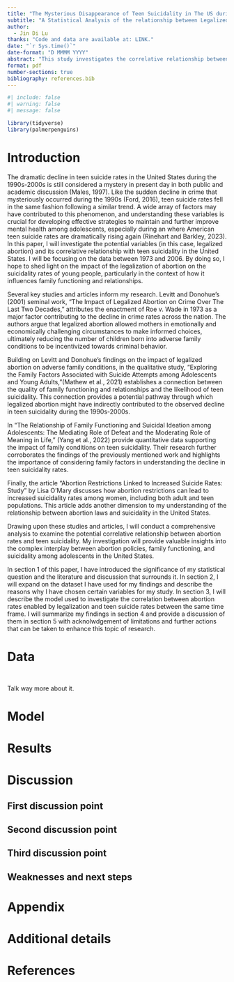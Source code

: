 ```yaml
---
title: "The Mysterious Disappearance of Teen Suicidality in The US during the 1990s"
subtitle: "A Statistical Analysis of the relationship between Legalized Abortion and Teen Suicidality in 1990s US."
author: 
  - Jin Di Lu
thanks: "Code and data are available at: LINK."
date: "`r Sys.time()`"
date-format: "D MMMM YYYY"
abstract: "This study investigates the correlative relationship between abortion rates and teen suicidality rates in the United States from 1973 to 2006. Using longitudinal data and controlling for confounding factors, I found a significant correlation between abortion rates and teen suicidality rates during the studied period, suggesting that the availability of legal abortion might have contributed to the reduction in the number of children born into adverse family conditions and, consequently, alleviated the risk factors for teen suicidality. This research highlights the importance of considering the broader social and psychological implications of abortion policies and calls for further exploration of the causal mechanisms and long-term impacts."
format: pdf
number-sections: true
bibliography: references.bib
---
```


```r
#| include: false
#| warning: false
#| message: false

library(tidyverse)
library(palmerpenguins)
```


# Introduction

The dramatic decline in teen suicide rates in the United States during the 1990s-2000s is still considered a mystery in present day in both public and academic discussion (Males, 1997). Like the sudden decline in crime that mysteriously occurred during the 1990s (Ford, 2016), teen suicide rates fell in the same fashion following a similar trend.  A wide array of factors may have contributed to this phenomenon, and understanding these variables is crucial for developing effective strategies to maintain and further improve mental health among adolescents, especially during an where American teen suicide rates are dramatically rising again (Rinehart and Barkley, 2023). In this paper, I will investigate the potential variables (in this case, legalized abortion) and its correlative relationship with teen suicidality in the United States. I will be focusing on the data between 1973 and 2006. By doing so, I hope to shed light on the impact of the legalization of abortion on the suicidality rates of young people, particularly in the context of how it influences family functioning and relationships.

Several key studies and articles inform my research. Levitt and Donohue's (2001) seminal work, "The Impact of Legalized Abortion on Crime Over The Last Two Decades," attributes the enactment of Roe v. Wade in 1973 as a major factor contributing to the decline in crime rates across the nation. The authors argue that legalized abortion allowed mothers in emotionally and economically challenging circumstances to make informed choices, ultimately reducing the number of children born into adverse family conditions to be incentivized towards criminal behavior.

Building on Levitt and Donohue's findings on the impact of legalized abortion on adverse family conditions, in the qualitative study, "Exploring the Family Factors Associated with Suicide Attempts among Adolescents and Young Adults,"(Mathew et al., 2021)  establishes a connection between the quality of family functioning and relationships and the likelihood of teen suicidality. This connection provides a potential pathway through which legalized abortion might have indirectly contributed to the observed decline in teen suicidality during the 1990s-2000s.

In "The Relationship of Family Functioning and Suicidal Ideation among Adolescents: The Mediating Role of Defeat and the Moderating Role of Meaning in Life," (Yang et al., 2022) provide quantitative data supporting the impact of family conditions on teen suicidality. Their research further corroborates the findings of the previously mentioned work and highlights the importance of considering family factors in understanding the decline in teen suicidality rates.

Finally, the article "Abortion Restrictions Linked to Increased Suicide Rates: Study" by Lisa O'Mary discusses how abortion restrictions can lead to increased suicidality rates among women, including both adult and teen populations. This article adds another dimension to my understanding of the relationship between abortion laws and suicidality in the United States.

Drawing upon these studies and articles, I will conduct a comprehensive analysis to examine the potential correlative relationship between abortion rates and teen suicidality. My investigation will provide valuable insights into the complex interplay between abortion policies, family functioning, and suicidality among adolescents in the United States.

In section 1 of this paper, I have introduced the significance of my statistical question and the literature and discussion that surrounds it. In section 2, I will expand on the dataset I have used for my findings and describe the reasons why I have chosen certain variables for my study. In section 3, I will describe the model used to investigate the correlation between abortion rates enabled by legalization and teen suicide rates between the same time frame. I will summarize my findings in section 4 and provide a discussion of them in section 5 with acknolwdgement of limitations and further actions that can be taken to enhance this topic of research.


# Data {#sec-data}



```r

```



```r

```

Talk way more about it. 



# Model





# Results

# Discussion

## First discussion point {#sec-first-point}



## Second discussion point

## Third discussion point

## Weaknesses and next steps



\newpage

\appendix

# Appendix {-}


# Additional details


\newpage


# References


